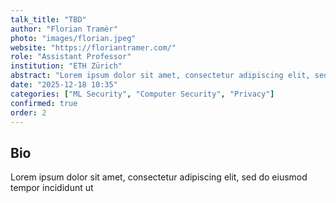 ```yaml
---
talk_title: "TBD"
author: "Florian Tramèr"
photo: "images/florian.jpeg"
website: "https://floriantramer.com/"
role: "Assistant Professor"
institution: "ETH Zürich"
abstract: "Lorem ipsum dolor sit amet, consectetur adipiscing elit, sed do eiusmod tempor incididunt ut"
date: "2025-12-18 10:35"
categories: ["ML Security", "Computer Security", "Privacy"]
confirmed: true
order: 2
---
```


## Bio
Lorem ipsum dolor sit amet, consectetur adipiscing elit, sed do eiusmod tempor incididunt ut